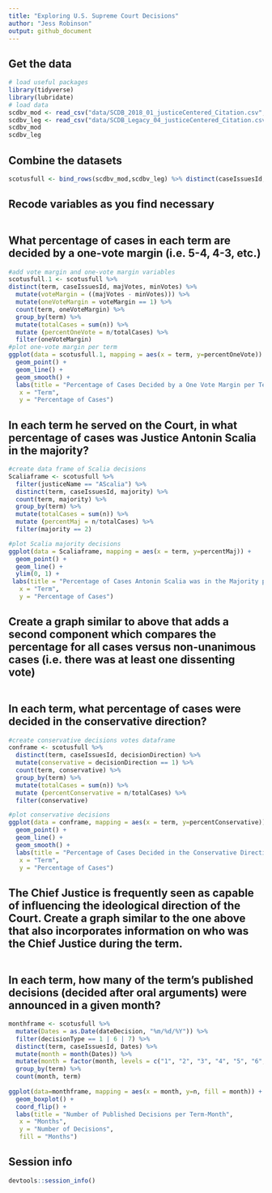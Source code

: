 ```yaml
---
title: "Exploring U.S. Supreme Court Decisions"
author: "Jess Robinson"
output: github_document
---
```


## Get the data

```r
# load useful packages
library(tidyverse)
library(lubridate)
# load data
scdbv_mod <- read_csv("data/SCDB_2018_01_justiceCentered_Citation.csv", col_types = cols(docket = col_character()))
scdbv_leg <- read_csv("data/SCDB_Legacy_04_justiceCentered_Citation.csv", col_types = cols(docket = col_character(), adminAction = col_number(), adminActionState = col_number()))
scdbv_mod
scdbv_leg
```

## Combine the datasets

```r
scotusfull <- bind_rows(scdbv_mod,scdbv_leg) %>% distinct(caseIssuesId, term, justice, justiceName, decisionDirection, majVotes, minVotes, majority, chief, dateDecision, decisionType)
```

## Recode variables as you find necessary

```r

```

## What percentage of cases in each term are decided by a one-vote margin (i.e. 5-4, 4-3, etc.)

```r
#add vote margin and one-vote margin variables
scotusfull.1 <- scotusfull %>%
distinct(term, caseIssuesId, majVotes, minVotes) %>% 
  mutate(voteMargin = ((majVotes - minVotes))) %>% 
  mutate(oneVoteMargin = voteMargin == 1) %>% 
  count(term, oneVoteMargin) %>%
  group_by(term) %>%
  mutate(totalCases = sum(n)) %>%
  mutate (percentOneVote = n/totalCases) %>%
  filter(oneVoteMargin) 
#plot one-vote margin per term
ggplot(data = scotusfull.1, mapping = aes(x = term, y=percentOneVote)) +
  geom_point() +
  geom_line() + 
  geom_smooth() +
  labs(title = "Percentage of Cases Decided by a One Vote Margin per Term", 
   x = "Term", 
   y = "Percentage of Cases")
```

## In each term he served on the Court, in what percentage of cases was Justice Antonin Scalia in the majority?

```r
#create data frame of Scalia decisions
Scaliaframe <- scotusfull %>% 
  filter(justiceName == "AScalia") %>%
  distinct(term, caseIssuesId, majority) %>%
  count(term, majority) %>%
  group_by(term) %>%
  mutate(totalCases = sum(n)) %>%
  mutate (percentMaj = n/totalCases) %>%
  filter(majority == 2)

#plot Scalia majority decisions
ggplot(data = Scaliaframe, mapping = aes(x = term, y=percentMaj)) +
  geom_point() +
  geom_line() +
  ylim(0, 1) +
 labs(title = "Percentage of Cases Antonin Scalia was in the Majority per Term", 
   x = "Term", 
   y = "Percentage of Cases")
```

## Create a graph similar to above that adds a second component which compares the percentage for all cases versus non-unanimous cases (i.e. there was at least one dissenting vote)

```r

```

## In each term, what percentage of cases were decided in the conservative direction?

```r
#create conservative decisions votes dataframe
conframe <- scotusfull %>% 
  distinct(term, caseIssuesId, decisionDirection) %>%
  mutate(conservative = decisionDirection == 1) %>% 
  count(term, conservative) %>%
  group_by(term) %>%
  mutate(totalCases = sum(n)) %>%
  mutate (percentConservative = n/totalCases) %>%
  filter(conservative) 

#plot conservative decisions
ggplot(data = conframe, mapping = aes(x = term, y=percentConservative)) +
  geom_point() +
  geom_line() + 
  geom_smooth() +
  labs(title = "Percentage of Cases Decided in the Conservative Direction per Term", 
   x = "Term", 
   y = "Percentage of Cases")
```

## The Chief Justice is frequently seen as capable of influencing the ideological direction of the Court. Create a graph similar to the one above that also incorporates information on who was the Chief Justice during the term.

```r

```

## In each term, how many of the term's published decisions (decided after oral arguments) were announced in a given month?

```r
monthframe <- scotusfull %>% 
  mutate(Dates = as.Date(dateDecision, "%m/%d/%Y")) %>% 
  filter(decisionType == 1 | 6 | 7) %>% 
  distinct(term, caseIssuesId, Dates) %>%
  mutate(month = month(Dates)) %>%
  mutate(month = factor(month, levels = c("1", "2", "3", "4", "5", "6", "7", "8", "9", "10", "11", "12"), labels = c("Jan", "Feb", "Mar", "Apr", "May", "Jun", "Jul", "Aug", "Sep", "Oct", "Nov", "Dec"))) %>%
  group_by(term) %>%
  count(month, term)
  
ggplot(data=monthframe, mapping = aes(x = month, y=n, fill = month)) + 
  geom_boxplot() +
  coord_flip() + 
  labs(title = "Number of Published Decisions per Term-Month", 
   x = "Months", 
   y = "Number of Decisions",
   fill = "Months")
```

## Session info

```r
devtools::session_info()
```


